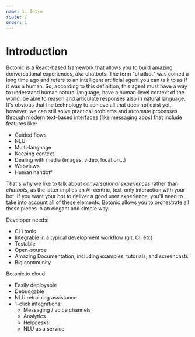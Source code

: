 ```yaml
---
name: 1. Intro
route: /
order: 1
---
```


# Introduction

Botonic is a React-based framework that allows you to build amazing conversational experiences, aka chatbots. The term "chatbot" was coined a long time ago and refers to an intelligent artificial agent you can talk to as if it was a human. So, according to this definition, this agent must have a way to understand human natural language, have a human-level context of the world, be able to reason and articulate responses also in natural language. It's obvious that the technology to achieve all that does not exist yet, however, we can still solve practical problems and automate processes through modern text-based interfaces (like messaging apps) that include features like:

* Guided flows
* NLU
* Multi-language
* Keeping context
* Dealing with media (images, video, location...)
* Webviews
* Human handoff

That's why we like to talk about *conversational experiences* rather than *chatbots*, as the latter implies an AI-centric, text-only interaction with your bot. If you want your bot to deliver a good user experience, you'll need to take into account all of these elements. Botonic allows you to orchestrate all these pieces in an elegant and simple way.

Developer needs:

* CLI tools
* Integrable in a typical development workflow (git, CI, etc)
* Testable
* Open-source
* Amazing Documentation, including examples, tutorials, and screencasts
* Big community

Botonic.io cloud:

* Easily deployable
* Debuggable
* NLU retraining assistance
* 1-click integrations:
  * Messaging / voice channels
  * Analytics
  * Helpdesks
  * NLU as a service

